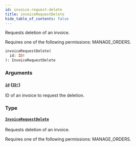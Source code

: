 ```yaml
---
id: invoice-request-delete
title: invoiceRequestDelete
hide_table_of_contents: false
---
```


Requests deletion of an invoice.

Requires one of the following permissions: MANAGE_ORDERS.

```graphql
invoiceRequestDelete(
  id: ID!
): InvoiceRequestDelete
```

### Arguments

#### [`id`](#) ([`ID!`](../../../developer/api-reference/scalars/id))

ID of an invoice to request the deletion.

### Type

#### [`InvoiceRequestDelete`](../../../developer/api-reference/objects/invoice-request-delete)

Requests deletion of an invoice.

Requires one of the following permissions: MANAGE_ORDERS.
